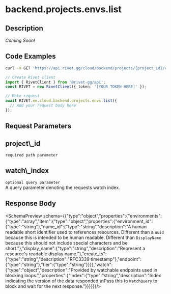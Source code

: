 
# backend.projects.envs.list



## Description

*Coming Soon!*


## Code Examples

<CodeGroup title='Request' tag='GET' label='https://api.rivet.gg/cloud/backend/projects/{project_id}/environments'>

```bash {{ "title": "cURL" }}
curl -X GET 'https://api.rivet.gg/cloud/backend/projects/{project_id}/environments'
```

```ts
// Create Rivet client
import { RivetClient } from '@rivet-gg/api';
const RIVET = new RivetClient({ token: '[YOUR TOKEN HERE]' });

// Make request
await RIVET.ee.cloud.backend.projects.envs.list({
  // Add your request body here
});
```

</CodeGroup>

## Request Parameters
<div className="property ml-4">
<div className="flex flex-row items-center my-2">
<h2 className="text-lg font-bold text-cream-50 m-0">project\_id</h2><code className="m-0 ml-4 pb-0 pt-0.5 text-cream-500"><span className="font-normal text-cream-600">required</span> path parameter</code>
</div>

</div>
<div className="property ml-4">
<div className="flex flex-row items-center my-2">
<h2 className="text-lg font-bold text-cream-50 m-0">watch\_index</h2><code className="m-0 ml-4 pb-0 pt-0.5 text-cream-500"><span className="font-normal text-cream-600">optional</span> query parameter</code>
</div>
<div className="description pl-2">
A query parameter denoting the requests watch index.
</div>

</div>

## Response Body
<SchemaPreview schema={{"type":"object","properties":{"environments":{"type":"array","item":{"type":"object","properties":{"environment_id":{"type":"string"},"name_id":{"type":"string","description":"A human readable short identifier used to references resources. Different than a `uuid` because this is intended to be human readable. Different than `DisplayName` because this should not include special characters and be short."},"display_name":{"type":"string","description":"Represent a resource's readable display name."},"create_ts":{"type":"string","description":"RFC3339 timestamp"},"endpoint":{"type":"string"},"tier":{"type":"string"}}}},"watch":{"type":"object","description":"Provided by watchable endpoints used in blocking loops.","properties":{"index":{"type":"string","description":"Index indicating the version of the data responded.\nPass this to `WatchQuery` to block and wait for the next response."}}}}}}/>
